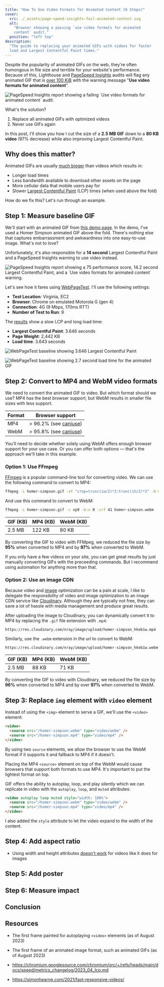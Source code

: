 ```yaml
---
title: "How To Use Video Formats for Animated Content [6 Steps]"
cover:
  src: ./_assets/page-speed-insights-fail-animated-content.svg
  alt:
    "Browser showing a passing `use video formats for animated
    content` audit."
  position: "left top"
description:
  "The guide to replacing your animated GIFs with videos for faster
  load and Largest Contentful Paint times."
---
```



Despite the popularity of animated GIFs on the web, they're often
humongous in file size and terrible for your website's performance.
Because of this, Lighthouse and
[PageSpeed Insights](https://pagespeed.web.dev/) audits will flag any
animated GIF that is
[over 100 KiB](https://github.com/GoogleChrome/lighthouse/blob/f33cf9375583c384efa4379d55df1f1936406d2b/core/audits/byte-efficiency/efficient-animated-content.js#L63)
with the warning message "**Use video formats for animated content**".


<Image
  src={psi}
  alt="PageSpeed Insights report showing a failing `Use video formats for animated content` audit."
  loading="eager"
  fetchpriority="high"
/>

What's the solution?

1. Replace all animated GIFs with optimized videos
2. Never use GIFs again

In this post, I'll show you how I cut the size of a **2.5 MB GIF**
down to a **80 KB video** (97% decrease) while also improving Largest
Contentful Paint.

## Why does this matter?

Animated GIFs are usually
[much bigger](https://github.com/GoogleChrome/lighthouse/issues/4696#issuecomment-370979920)
than videos which results in:

- Longer load times
- Less bandwidth available to download other assets on the page
- More cellular data that mobile users pay for
- Slower [Largest Contentful Paint](https://web.dev/lcp/) (LCP) times
  (when used above the fold)

How do we fix this? Let's run through an example.

## Step 1: Measure baseline GIF

We'll start with an animated GIF from
[this demo page](/demos/use-video-instead-of-gif-before/). In the
demo, I've used a Homer Simpson animated GIF above the fold. There's
nothing else that captures embarrassment and awkwardness into one
easy-to-use image. What's not to love?

Unfortunately, it's also responsible for a **14 second** Largest
Contentful Paint and a PageSpeed Insights warning to use video
instead.


<Image
  src={animatedGifBaseline}
  alt="PageSpeed Insights report showing a 75 performance score, 14.2 second Largest Contentful Paint, and a `Use video formats for animated content` warning."
  caption="Using just one animated GIF above the fold will likely cause a failing Largest Contentful Paint time"
/>

Let's see how it fares using
[WebPageTest](https://www.webpagetest.org/). I'll use the following
settings:

- **Test Location**: Virginia, EC2
- **Browser**: Chrome on emulated Motorola G (gen 4)
- **Connection**: 4G (9 Mbps, 170ms RTT)
- **Number of Test to Run**: 9

The
[results](https://www.webpagetest.org/result/230825_AiDcCZ_9GD/?test=230825_AiDcCZ_9GD&medianMetric=chromeUserTiming.LargestContentfulPaint)
show a slow LCP and long load time:

- **Largest Contentful Paint**: 3.646 seconds
- **Page Weight**: 2,442 KB
- **Load time**: 3.643 seconds


<Image
  src={webPageTestBaseline}
  alt="WebPageTest baseline showing 3.646 Largest Contentful Paint"
/>


<Image
  src={webPageTestBaselineWaterfall}
  alt="WebPageTest baseline showing 2.7 second load time for the animated GIF"
  caption="The animated GIF loaded in 2.7 seconds"
/>

## Step 2: Convert to MP4 and WebM video formats

We need to convert the animated GIF to video. But which format should
we use? MP4 has the best browser support, but WebM results in smaller
file sizes with less support.

| Format | Browser support                                    |
| ------ | -------------------------------------------------- |
| MP4    | > 96.2% (see [caniuse](https://caniuse.com/mpeg4)) |
| WebM   | > 95.8% (see [caniuse](https://caniuse.com/webm))  |

You'll need to decide whether solely using WebM offers enough browser
support for your use case. Or you can offer both options — that's the
approach we'll take in this example.

### Option 1: Use FFmpeg

[FFmpeg](https://ffmpeg.org/) is a popular command-line tool for
converting video. We can use the following command to convert to MP4:

```sh
ffmpeg -i homer-simpson.gif -vf "crop=trunc(iw/2)*2:trunc(ih/2)*2" -b:v 0 -crf 25 -f mp4 -vcodec libx264 -pix_fmt yuv420p homer-simpson.mp4
```

And use this command to convert to WebM:

```sh
ffmpeg -i homer-simpson.gif -c vp9 -b:v 0 -crf 41 homer-simpson.webm
```

| GIF (KB) | MP4 (KB) | WebM (KB) |
| -------- | -------- | --------- |
| 2.5 MB   | 122 KB   | 80 KB     |

By converting the GIF to video with FFMpeg, we reduced the file size
by **95%** when converted to MP4 and by **97%** when converted to
WebM.

If you only have a few videos on your site, you can get great results
by just manually converting GIFs with the preceeding commands. But I
recommend using automation for anything more than that.

### Option 2: Use an image CDN

Because video and
[image](/blog/how-to-efficiently-encode-images/#option-3-use-an-image-cdn-to-handle-everything)
optimization can be a pain at scale, I like to delegate the
responsibility of video and image optimization to an image CDN service
like [Cloudinary](https://cloudinary.com/). Although they are
typically not free, they can save a lot of hassle with media
management and produce great results.

After uploading the image to Cloudinary, you can dynamically convert
it to MP4 by replacing the `.gif` file extension with `.mp4`:

```url
https://res.cloudinary.com/nray/image/upload/homer-simpson_hkeb1w.mp4
```

Similarly, use the `.webm` extension in the url to convert to WebM:

```url
https://res.cloudinary.com/nray/image/upload/homer-simpson_hkeb1w.webm
```

| GIF (KB) | MP4 (KB) | WebM (KB) |
| -------- | -------- | --------- |
| 2.5 MB   | 88 KB    | 71 KB     |

By converting the GIF to video with Cloudinary, we reduced the file
size by **96%** when converted to MP4 and by over **97%** when
converted to WebM.

## Step 3: Replace `img` element with `video` element

Instead of using the `<img>` element to serve a GIF, we'll use the
`<video>` element:

```html
<video>
  <source src="/homer-simpson.webm" type="video/webm" />
  <source src="/homer-simpson.mp4" type="video/mp4" />
</video>
```

By using two `source` elements, we allow the browser to use the WebM
format if it supports it and fallback to MP4 if it doesn't.


<Aside heading="Order matters">

Placing the MP4 `<source>` element on top of the WebM would cause
browsers that support both formats to use MP4. It's important to put
the lightest format on top.

</Aside>

GIF offers the ability to autoplay, loop, and play silently which we
can replicate in video with the `autoplay`, `loop`, and `muted`
attributes:

```html {/autoplay loop muted/}
<video autoplay loop muted style="width: 100%">
  <source src="/homer-simpson.webm" type="video/webm" />
  <source src="/homer-simpson.mp4" type="video/mp4" />
</video>
```

I also added the `style` attribute to let the video expand to the
width of the content.

## Step 4: Add aspect ratio

- Using width and height attributes
  [doesn't work](https://github.com/w3c/csswg-drafts/issues/7524) for
  videos like it does for images

## Step 5: Add poster

## Step 6: Measure impact

## Conclusion

## Resources

- The first frame painted for autoplaying `<video>` elements (as of
  August 2023)

- The first frame of an animated image format, such as animated GIFs
  (as of August 2023)

- https://chromium.googlesource.com/chromium/src/+/refs/heads/main/docs/speed/metrics_changelog/2023_04_lcp.md

* https://simonhearne.com/2021/fast-responsive-videos/

